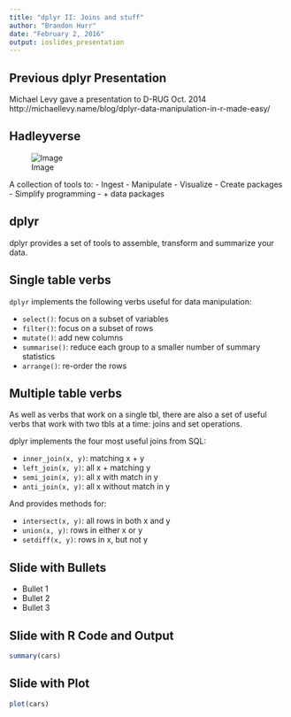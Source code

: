 ```yaml
---
title: "dplyr II: Joins and stuff"
author: "Brandon Hurr"
date: "February 2, 2016"
output: ioslides_presentation
---
```


## Previous dplyr Presentation
Michael Levy gave a presentation to D-RUG Oct. 2014
http://michaellevy.name/blog/dplyr-data-manipulation-in-r-made-easy/

## Hadleyverse
<div class="columns-2">
  ![Image](hadleyversecropped.png)

A collection of tools to:
  - Ingest
  - Manipulate
  - Visualize
  - Create packages
  - Simplify programming
  - + data packages
</div>

## dplyr

dplyr provides a set of tools to assemble, transform and summarize your data. 


## Single table verbs

`dplyr` implements the following verbs useful for data manipulation:

* `select()`: focus on a subset of variables
* `filter()`: focus on a subset of rows
* `mutate()`: add new columns
* `summarise()`: reduce each group to a smaller number of summary statistics
* `arrange()`: re-order the rows

## Multiple table verbs

As well as verbs that work on a single tbl, there are also a set of useful verbs that work with two tbls at a time: joins and set operations.

dplyr implements the four most useful joins from SQL:

* `inner_join(x, y)`: matching x + y
* `left_join(x, y)`: all x + matching y
* `semi_join(x, y)`: all x with match in y
* `anti_join(x, y)`: all x without match in y

And provides methods for:

* `intersect(x, y)`: all rows in both x and y
* `union(x, y)`: rows in either x or y
* `setdiff(x, y)`: rows in x, but not y

## Slide with Bullets

- Bullet 1
- Bullet 2
- Bullet 3

## Slide with R Code and Output

```r
summary(cars)
```

## Slide with Plot

```r
plot(cars)
```

